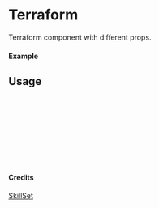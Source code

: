 
<Meta of={Terraform} title="SkillSet/Terraform" />

# Terraform

Terraform component with different props.

#### Example

<Canvas of={Terraform.Primary} />

## Usage

```ts
import { Terraform } from "yadl-ui";

const Example = () => {
  return (
      <Terraform />
  );
};

export default Example;
```

#### Credits
[SkillSet](https://skillicons.dev)
